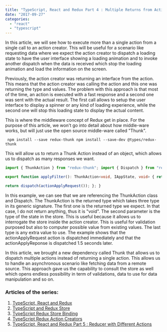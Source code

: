```yaml
---
title: "TypeScript, React and Redux Part 4 : Multiple Returns from Action Creator"
date: "2017-09-27"
categories: 
  - "react"
  - "typescript"
---
```


In this article, we will see how to execute more than a single action from a single call to an action creator. This will be useful for a scenario like requesting data where we expect the action creator to dispatch a loading state to have the user interface showing a loading animation and to invoke another dispatch when the data is received which stop the loading animation and load the information on the screen.

Previously, the action creator was returning an interface from the action. This means that the action creator was calling the action and this one was returning the type and values. The problem with this approach is that most of the time, an action is executed with a fast response and a second one was sent with the actual result. The first call allows to setup the user interface to display a spinner or any kind of loading experience, while the second one will stop this loading state to display the actual content.

This is where the middleware concept of Redux get in place. For the purpose of this article, we won't go into detail about how middle-ware works, but will just use the open source middle-ware called "Thunk".

``` 
 npm install --save redux-thunk npm install --save-dev @types/redux-thunk 
``` 

This will allow us to return a Thunk Action instead of an object, which allows us to dispatch as many responses we want.

```typescript
import { ThunkAction } from "redux-thunk"; import { Dispatch } from "redux";

export function applyFilter(): ThunkAction<void, IAppState, void> { return (dispatch: Dispatch<IUpdateFilterAction>, getState: () => IAppState, extra: any) => { setTimeout(() => { const fakePayload = {} as IResults; // Simulate date from response through Ajax response dispatch(actionApplyResponse(fakePayload)); }, 1500);

return dispatch(actionApplyRequest()); }; } 
``` 
 In this example, we can see that we are referencing the ThunkAction class and Dispatch. The ThunkAction is the returned type which takes three type in its generic signature. The first one is the returned type we expect. In that case, I do not return anything, thus it is "void". The second parameter is the type of the state in the store. This is useful because it allows us to interrogate the store inside the action creator. This is useful for validation purposed but also to computer possible value from existing values. The last type is any extra value to use. The example shows that the actionApplyRequest action is dispatched immediately and that the actionApplyReponse is dispatched 1.5 seconds later.

In this article, we brought a new dependency called Thunk that allows us to dispatch multiple actions instead of returning a single action. This allows us to handle an asynchronous scenario like fetching data from a remote source. This approach gave us the capability to consult the store as well which opens endless possibility in term of validations, data to use for data manipulation and so on.

### Articles of the series:

1. [TypeScript, React and Redux](http://patrickdesjardins.com/blog/typescript-react-and-redux-part-1-the-big-picture)
2. [TypeScript and Redux Store](http://patrickdesjardins.com/blog/typescript-react-and-redux-part-2-creating-the-store-and-the-reducer)
3. [TypeScript Redux Store Binding](http://patrickdesjardins.com/blog/typescript-react-and-redux-part-3-binding-the-store-and-component)
4. [TypeScript Redux Action Creators](http://patrickdesjardins.com/blog/typescript-react-and-redux-part-4-multiple-returns-from-action-creator)
5. [TypeScript, React and Redux Part 5 : Reducer with Different Actions](http://patrickdesjardins.com/blog/typescript-react-and-redux-part-5-reducer-with-different-actions)
